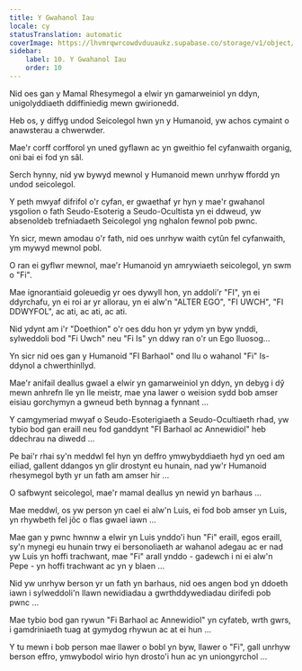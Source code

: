 ```yaml
---
title: Y Gwahanol Iau
locale: cy
statusTranslation: automatic
coverImage: https://lhvmrqwrcowdvduuaukz.supabase.co/storage/v1/object/public/strapi-uploads/small_cover-tratado-de-psicologia-revolucionaria.webp-5e15e1cec4e0ebebcde5d7fc7565d8fd.webp
sidebar:
    label: 10. Y Gwahanol Iau
    order: 10
---
```

Nid oes gan y Mamal Rhesymegol a elwir yn gamarweiniol yn ddyn, unigolyddiaeth ddiffiniedig mewn gwirionedd.

Heb os, y diffyg undod Seicolegol hwn yn y Humanoid, yw achos cymaint o anawsterau a chwerwder.

Mae'r corff corfforol yn uned gyflawn ac yn gweithio fel cyfanwaith organig, oni bai ei fod yn sâl.

Serch hynny, nid yw bywyd mewnol y Humanoid mewn unrhyw ffordd yn undod seicolegol.

Y peth mwyaf difrifol o'r cyfan, er gwaethaf yr hyn y mae'r gwahanol ysgolion o fath Seudo-Esoterig a Seudo-Ocultista yn ei ddweud, yw absenoldeb trefniadaeth Seicolegol yng nghalon fewnol pob pwnc.

Yn sicr, mewn amodau o'r fath, nid oes unrhyw waith cytûn fel cyfanwaith, ym mywyd mewnol pobl.

O ran ei gyflwr mewnol, mae'r Humanoid yn amrywiaeth seicolegol, yn swm o "Fi".

Mae ignorantiaid goleuedig yr oes dywyll hon, yn addoli'r "FI", yn ei ddyrchafu, yn ei roi ar yr allorau, yn ei alw'n "ALTER EGO", "FI UWCH", "FI DDWYFOL", ac ati, ac ati, ac ati.

Nid ydynt am i'r "Doethion" o'r oes ddu hon yr ydym yn byw ynddi, sylweddoli bod "Fi Uwch" neu "Fi Is" yn ddwy ran o'r un Ego lluosog...

Yn sicr nid oes gan y Humanoid "FI Barhaol" ond llu o wahanol "Fi" Is-ddynol a chwerthinllyd.

Mae'r anifail deallus gwael a elwir yn gamarweiniol yn ddyn, yn debyg i dŷ mewn anhrefn lle yn lle meistr, mae yna lawer o weision sydd bob amser eisiau gorchymyn a gwneud beth bynnag a fynnant ...

Y camgymeriad mwyaf o Seudo-Esoterigiaeth a Seudo-Ocultiaeth rhad, yw tybio bod gan eraill neu fod ganddynt "FI Barhaol ac Annewidiol" heb ddechrau na diwedd ...

Pe bai'r rhai sy'n meddwl fel hyn yn deffro ymwybyddiaeth hyd yn oed am eiliad, gallent ddangos yn glir drostynt eu hunain, nad yw'r Humanoid rhesymegol byth yr un fath am amser hir ...

O safbwynt seicolegol, mae'r mamal deallus yn newid yn barhaus ...

Mae meddwl, os yw person yn cael ei alw'n Luis, ei fod bob amser yn Luis, yn rhywbeth fel jôc o flas gwael iawn ...

Mae gan y pwnc hwnnw a elwir yn Luis ynddo'i hun "Fi" eraill, egos eraill, sy'n mynegi eu hunain trwy ei bersonoliaeth ar wahanol adegau ac er nad yw Luis yn hoffi trachwant, mae "Fi" arall ynddo - gadewch i ni ei alw'n Pepe - yn hoffi trachwant ac yn y blaen ...

Nid yw unrhyw berson yr un fath yn barhaus, nid oes angen bod yn ddoeth iawn i sylweddoli'n llawn newidiadau a gwrthddywediadau dirifedi pob pwnc ...

Mae tybio bod gan rywun "Fi Barhaol ac Annewidiol" yn cyfateb, wrth gwrs, i gamdriniaeth tuag at gymydog rhywun ac at ei hun ...

Y tu mewn i bob person mae llawer o bobl yn byw, llawer o "Fi", gall unrhyw berson effro, ymwybodol wirio hyn drosto'i hun ac yn uniongyrchol ...


